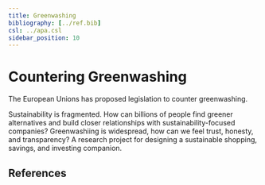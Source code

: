 ```yaml
---
title: Greenwashing
bibliography: [../ref.bib]
csl: ../apa.csl
sidebar_position: 10
---
```


# Countering Greenwashing

The European Unions has proposed legislation to counter greenwashing.

Sustainability is fragmented. How can billions of people find greener alternatives and build closer relationships with sustainability-focused companies? Greenwashiing is widespread, how can we feel trust, honesty, and transparency? A research project for designing a sustainable shopping, savings, and investing companion.

## References